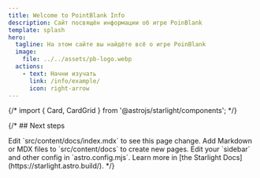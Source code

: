 ```yaml
---
title: Welcome to PointBlank Info
description: Сайт посвящён информации об игре PoinBlank
template: splash
hero:
  tagline: На этом сайте вы найдёте всё о игре PoinBlank
  image:
    file: ../../assets/pb-logo.webp
  actions:
    - text: Начни изучать
      link: /info/example/
      icon: right-arrow
---
```


{/* import { Card, CardGrid } from '@astrojs/starlight/components'; */}

{/* ## Next steps

<CardGrid stagger>
	<Card title="Update content" icon="pencil">
		Edit `src/content/docs/index.mdx` to see this page change.
	</Card>
	<Card title="Add new content" icon="add-document">
		Add Markdown or MDX files to `src/content/docs` to create new pages.
	</Card>
	<Card title="Configure your site" icon="setting">
		Edit your `sidebar` and other config in `astro.config.mjs`.
	</Card>
	<Card title="Read the docs" icon="open-book">
		Learn more in [the Starlight Docs](https://starlight.astro.build/).
	</Card>
</CardGrid> */}
